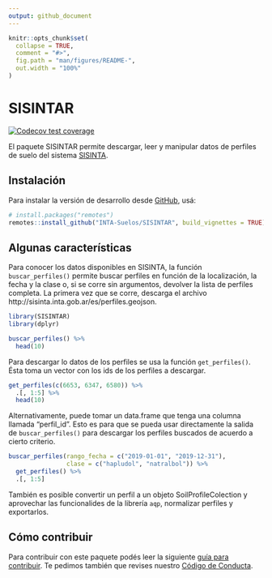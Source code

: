 ```yaml
---
output: github_document
---
```


<!-- README.md is generated from README.Rmd. Please edit that file -->

```r
knitr::opts_chunk$set(
  collapse = TRUE,
  comment = "#>",
  fig.path = "man/figures/README-",
  out.width = "100%"
)
```

# SISINTAR

<!-- badges: start -->
[![Codecov test coverage](https://codecov.io/gh/INTA-Suelos/SISINTAR/branch/main/graph/badge.svg)](https://codecov.io/gh/INTA-Suelos/SISINTAR?branch=main)
<!-- badges: end -->

El paquete SISINTAR permite descargar, leer y manipular datos de perfiles de suelo del sistema [SISINTA](http://sisinta.inta.gob.ar/). 


## Instalación 

Para instalar la versión de desarrollo desde [GitHub](https://github.com/), usá: 

``` r
# install.packages("remotes")
remotes::install_github("INTA-Suelos/SISINTAR", build_vignettes = TRUE)
```

## Algunas características

Para conocer los datos disponibles en SISINTA, la función `buscar_perfiles()` permite buscar perfiles en función de la localización, la fecha y la clase o, si se corre sin argumentos, devolver la lista de perfiles completa. La primera vez que se corre, descarga el archivo http://sisinta.inta.gob.ar/es/perfiles.geojson. 

```r
library(SISINTAR)
library(dplyr)

buscar_perfiles() %>% 
  head(10)
```

Para descargar lo datos de los perfiles se usa la función `get_perfiles()`. Ésta toma un vector con los ids de los perfiles a descargar.

```r
get_perfiles(c(6653, 6347, 6580)) %>% 
  .[, 1:5] %>% 
  head(10)
```

Alternativamente, puede tomar un data.frame que tenga una columna llamada "perfil_id". Esto es para que se pueda usar directamente la salida de `buscar_perfiles()` para descargar los perfiles buscados de acuerdo a cierto criterio.

```r
buscar_perfiles(rango_fecha = c("2019-01-01", "2019-12-31"),
                clase = c("hapludol", "natralbol")) %>%
  get_perfiles() %>% 
  .[, 1:5] 
```

También es posible convertir un perfil a un objeto SoilProfileColection y aprovechar las funcionalides de la librería `aqp`, normalizar perfiles y exportarlos.

## Cómo contribuir

Para contribuir con este paquete podés leer la siguiente [guía para contribuir](https://github.com/INTA-Suelos/SISINTAR/blob/main/.github/CONTRIBUTING.md). Te pedimos también que revises nuestro [Código de Conducta](https://www.contributor-covenant.org/es/version/2/0/code_of_conduct/code_of_conduct.md). 

